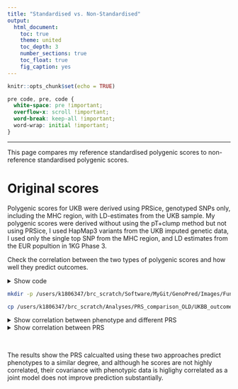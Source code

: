 ```yaml
---
title: "Standardised vs. Non-Standardised"
output: 
  html_document:
    toc: true
    theme: united
    toc_depth: 3
    number_sections: true
    toc_float: true
    fig_caption: yes
---
```


```r
knitr::opts_chunk$set(echo = TRUE)
```

<style>
p.caption {
  font-size: 1.5em;
}
</style>

```css
pre code, pre, code {
  white-space: pre !important;
  overflow-x: scroll !important;
  word-break: keep-all !important;
  word-wrap: initial !important;
}
```

***

This page compares my reference standardised polygenic scores to non-reference standardised polygenic scores.

# Original scores

Polygenic scores for UKB were derived using PRSice, genotyped SNPs only, including the MHC region, with LD-estimates from the UKB sample. My polygenic scores were derived without using the pT+clump method but not using PRSice, I used HapMap3 variants from the UKB imputed genetic data, I used only the single top SNP from the MHC region, and LD estimates from the EUR popultion in 1KG Phase 3.

Check the correlation between the two types of polygenic scores and how well they predict outcomes.

<details><summary>Show code</summary>

```R
library(data.table)

pheno_name<-c('BMI','CAD','Intelligence','IBD','T2D','Height','RheuArth','MultiScler')
gwas<-c('BODY03','COAD01','COLL01','CROH01','DIAB05','HEIG03','RHEU01','SCLE02')

Results<-NULL
cor_res<-NULL
for(i in 1:length(gwas)){
  PRS_geno<-fread(paste0('/mnt/lustre/groups/ukbiobank/sumstats/PRS/ukb18177_glanville/PRS_for_use/',gwas[i],'_header.all.score'))
  PRS_stand<-fread(paste0('/users/k1806347/brc_scratch/Data/UKBB/PRS_for_comparison/1KG_ref/pt_clump/',gwas[i],'/UKBB.subset.w_hm3.',gwas[i],'.profiles'))
  PRS_geno$FID<-NULL
  PRS_stand$FID<-NULL

  # Extract individuals in common between the two PRSs
  overlap<-intersect(PRS_geno$IID, PRS_stand$IID)
  PRS_geno<-PRS_geno[PRS_geno$IID %in% overlap,]
  PRS_stand<-PRS_stand[PRS_stand$IID %in% overlap,]

  # Extract individuals surviving QC
  keep<-fread('/users/k1806347/brc_scratch/Analyses/PRS_comparison/UKBB_outcomes_for_prediction/ukb18177_glanville_post_qc_id_list.UpdateIDs.fam')
  PRS_geno<-PRS_geno[PRS_geno$IID %in% keep$V2,]
  PRS_stand<-PRS_stand[PRS_stand$IID %in% keep$V2,]

  # Extract pTs in common
  overlap_pT<-intersect(names(PRS_stand), names(PRS_geno))
  pTs<-overlap_pT[grepl(gwas[i], overlap_pT)]
  PRS_geno<-PRS_geno[,names(PRS_geno) %in% overlap_pT, with=F]
  PRS_stand<-PRS_stand[,names(PRS_stand) %in% overlap_pT, with=F]

  # Read in the phenotype file
  pheno<-fread(paste0('/users/k1806347/brc_scratch/Data/UKBB/Phenotype/PRS_comp_subset/UKBB.',pheno_name[i],'.txt'))
  pheno$FID<-NULL
  pheno_var<-names(pheno)[2]

  # Merge pheno and PRS
  PRS_geno_pheno<-merge(pheno, PRS_geno, by='IID')
  PRS_stand_pheno<-merge(pheno, PRS_stand, by='IID')

  # Run regressions
  for(k in 1:length(pTs)){
    geno_PRS_mod<-lm(as.formula(paste0('scale(',pheno_var,') ~ scale(',pTs[k],')')), data=PRS_geno_pheno)
    geno_PRS_mod_summary<-summary(geno_PRS_mod)
    stand_PRS_mod<-lm(as.formula(paste0('scale(',pheno_var,') ~ scale(',pTs[k],')')), data=PRS_stand_pheno)
    stand_PRS_mod_summary<-summary(stand_PRS_mod)

    Results<-rbind(Results, data.frame( Phenotype=rep(pheno_name[i],2),
                                        pT=rep(gsub(paste0(gwas[i],'_'),'',pTs[k]),2),
                                        Type=c('Current   ','Standardised'),
                                        BETA=c(coef(geno_PRS_mod_summary)[2,1],coef(stand_PRS_mod_summary)[2,1]),
                                        SE=c(coef(geno_PRS_mod_summary)[2,2],coef(stand_PRS_mod_summary)[2,2])))
  }
  
  # Calculate correlation between the two PRS
  names(PRS_stand)[-1]<-paste0(names(PRS_stand),'_geno')[-1]
  prs_both<-merge(PRS_geno,PRS_stand,by='IID')
  
  pT<-gsub('.*_','',names(PRS_geno)[-1])
    
  for(k in pT){
    res<-cor(prs_both[[paste0(gwas[i],'_',k)]], prs_both[[paste0(gwas[i],'_',k,'_geno')]])
    cor_res<-rbind(cor_res, data.frame( GWAS=gwas[i],
										                    pT=k,
                                        cor=res))
  }
  
  # Fit model with both PRS
  both_PRS_mod_pheno<-merge(pheno, prs_both, by='IID')

  for(k in 1:length(pTs)){
    both_PRS_mod<-lm(as.formula(paste0('scale(',pheno_var,') ~ scale(',pTs[k],') + scale(',pTs[k],'_geno)')), data=both_PRS_mod_pheno)
    
    both_PRS_mod_summary<-summary(lm(as.formula(paste0('scale(both_PRS_mod_pheno$',pheno_var,') ~ scale(predict(both_PRS_mod, newdata = both_PRS_mod_pheno))'))))
    
    Results<-rbind(Results, data.frame( Phenotype=pheno_name[i],
                                        pT=gsub(paste0(gwas[i],'_'),'',pTs[k]),
                                        Type=c('Both   '),
                                        BETA=coef(both_PRS_mod_summary)[2,1],
                                        SE=coef(both_PRS_mod_summary)[2,2]))
  }

}

# Plot the results
library(ggplot2)
library(cowplot)

Plots<-list()
for(i in 1:length(gwas)){
Plots[[pheno_name[i]]]<-ggplot(Results[Results$Phenotype == pheno_name[i],], aes(x=pT, y=BETA, fill=Type)) +
                        geom_bar(position=position_dodge(), stat="identity") +
                        geom_errorbar(aes(ymin=BETA-SE, ymax=BETA+SE), width=.2, position=position_dodge(.9)) +
                        labs(title=pheno_name[i], y='Correlation', x=paste0('pT for ',gwas[i],' PRS')) +
                        theme(axis.text.x = element_text(angle = 45, hjust = 1), legend.position = 'top', legend.justification = c(0.5, 0), legend.title=element_blank())
}

png('/users/k1806347/brc_scratch/Analyses/PRS_comparison/UKBB_outcomes_for_prediction/Current_PRS_vs_standardised_PRS.png', unit='px', width=2000, height=3500, res=300)
plot_grid(plotlist=Plots, labels = "AUTO", ncol=2)
dev.off()

write.csv(cor_res, '/users/k1806347/brc_scratch/Analyses/PRS_comparison/UKBB_outcomes_for_prediction/Current_PRS_vs_standardised_PRS_cor.csv', row.names=F, quote=F)

```

</details>

```bash
mkdir -p /users/k1806347/brc_scratch/Software/MyGit/GenoPred/Images/Functionally_informed_prediction

cp /users/k1806347/brc_scratch/Analyses/PRS_comparison_OLD/UKBB_outcomes_for_prediction/Current_PRS_vs_standardised_PRS.png /users/k1806347/brc_scratch/Software/MyGit/GenoPred/Images/standardised_vs_nonstandardised/

```

<details><summary>Show correlation between phenotype and different PRS</summary>

<center>

![Correlation between phenotype and PRS](Images/standardised_vs_nonstandardised/Current_PRS_vs_standardised_PRS.png)

\center

</details>

<details><summary>Show correlation between PRS</summary>

```r
res<-read.csv("/users/k1806347/brc_scratch/Analyses/PRS_comparison_OLD/UKBB_outcomes_for_prediction/Current_PRS_vs_standardised_PRS_cor.csv")

library(knitr)
kable(res, rownames = FALSE, caption='Correlation between standardised and non-standardised PRS')
```

</details>

<br/>

The results show the PRS calcualted using these two approaches predict phenotypes to a similar degree, and although he scores are not highly correlated, their covariance with phenotypic data is higlighy correlated as a joint model does not improve prediction substantially.
